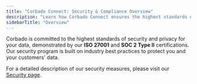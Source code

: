 ```yaml
---
title: "Corbado Connect: Security & Compliance Overview"
description: "Learn how Corbado Connect ensures the highest standards of security and compliance for your passkey implementation, protecting both you and your users."
sidebarTitle: "Overview"
---
```



<Demo />

Corbado is committed to the highest standards of security and privacy for your data, demonstrated by our **ISO 27001** and **SOC 2 Type II** certifications. Our security program is built on industry best practices to protect you and your customers' data.

For a detailed description of our security measures, please visit our [Security page](https://www.corbado.com/security).
